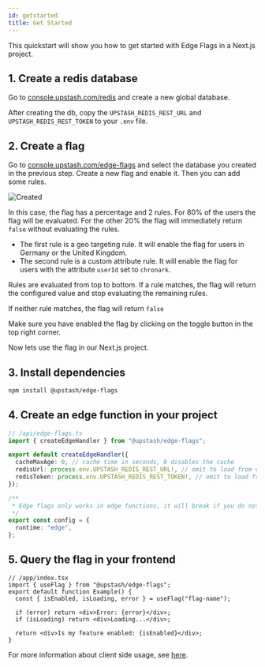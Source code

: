 ```yaml
---
id: getstarted
title: Get Started
---
```


This quickstart will show you how to get started with Edge Flags in a Next.js
project.

## 1. Create a redis database

Go to [console.upstash.com/redis](https://console.upstash.com/redis) and create
a new global database.

After creating the db, copy the `UPSTASH_REDIS_REST_URL` and `UPSTASH_REDIS_REST_TOKEN` to your `.env` file.

## 2. Create a flag

Go to [console.upstash.com/edge-flags](https://console.upstash.com/edge-flags)
and select the database you created in the previous step. Create a new flag and
enable it. Then you can add some rules.

![Created](/img/edge-flags/created.png)

In this case, the flag has a percentage and 2 rules. For 80% of the users the
flag will be evaluated. For the other 20% the flag will immediately return
`false` without evaluating the rules.

- The first rule is a geo targeting rule. It will enable the flag for users in
  Germany or the United Kingdom.
- The second rule is a custom attribute rule. It will enable the flag for users
  with the attribute `userId` set to `chronark`.

Rules are evaluated from top to bottom. If a rule matches, the flag will return
the configured value and stop evaluating the remaining rules.

If neither rule matches, the flag will return `false`

Make sure you have enabled the flag by clicking on the toggle button in the top
right corner.

Now lets use the flag in our Next.js project.

## 3. Install dependencies

```bash
npm install @upstash/edge-flags
```

## 4. Create an edge function in your project

```ts
// /api/edge-flags.ts
import { createEdgeHandler } from "@upstash/edge-flags";

export default createEdgeHandler({
  cacheMaxAge: 0, // cache time in seconds, 0 disables the cache
  redisUrl: process.env.UPSTASH_REDIS_REST_URL!, // omit to load from env automatically
  redisToken: process.env.UPSTASH_REDIS_REST_TOKEN!, // omit to load from env automatically
});

/**
 * Edge flags only works in edge functions, it will break if you do not set the runtime
 */
export const config = {
  runtime: "edge",
};
```

## 5. Query the flag in your frontend

```tsx
// /app/index.tsx
import { useFlag } from "@upstash/edge-flags";
export default function Example() {
  const { isEnabled, isLoading, error } = useFlag("flag-name");

  if (error) return <div>Error: {error}</div>;
  if (isLoading) return <div>Loading...</div>;

  return <div>Is my feature enabled: {isEnabled}</div>;
}
```

For more information about client side usage, see [here](/redis/sdks/edge-flags/react).
